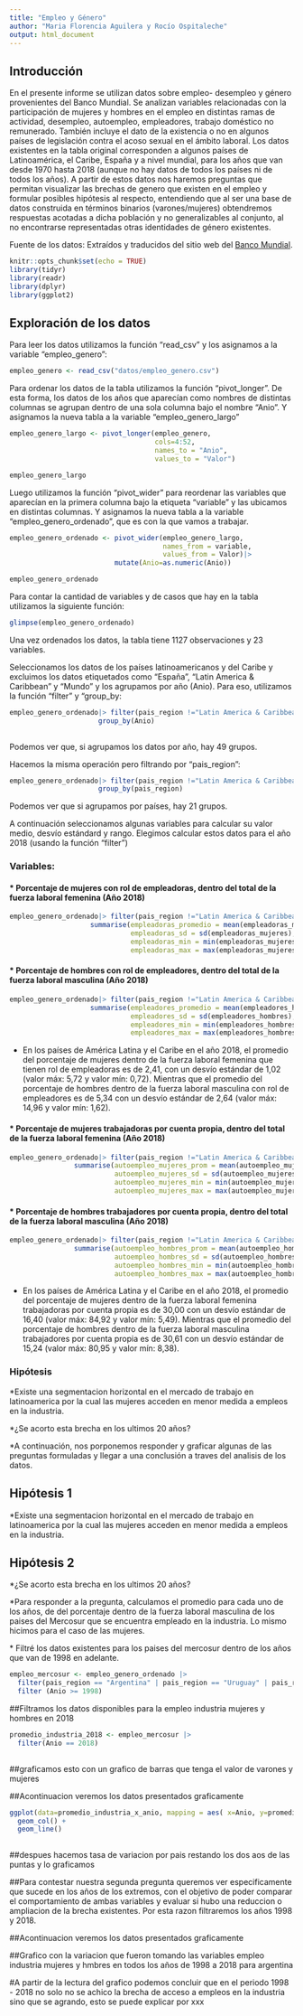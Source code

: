 ```yaml
---
title: "Empleo y Género"
author: "Maria Florencia Aguilera y Rocío Ospitaleche"
output: html_document
---
```


## Introducción

En el presente informe se utilizan datos sobre empleo- desempleo y género provenientes del Banco Mundial. Se analizan variables relacionadas con la participación de mujeres y hombres en el empleo en distintas ramas de actividad, desempleo, autoempleo, empleadores, trabajo doméstico no remunerado. También incluye el dato de la existencia o no en algunos países de legislación contra el acoso sexual en el ámbito laboral. Los datos existentes en la tabla original corresponden a algunos países de Latinoamérica, el Caribe, España y a nivel mundial, para los años que van desde 1970 hasta 2018 (aunque no hay datos de todos los países ni de todos los años). A partir de estos datos nos haremos preguntas que permitan visualizar las brechas de genero que existen en el empleo y formular posibles hipótesis al respecto, entendiendo que al ser una base de datos construida en términos binarios (varones/mujeres) obtendremos respuestas acotadas a dicha población y no generalizables al conjunto, al no encontrarse representadas otras identidades de género existentes.

Fuente de los datos: Extraídos y traducidos del sitio web del [Banco Mundial](https://databank.worldbank.org/source/gender-statistics).

```r
knitr::opts_chunk$set(echo = TRUE)
library(tidyr)
library(readr)
library(dplyr)
library(ggplot2)
```

## Exploración de los datos

Para leer los datos utilizamos la función "read_csv" y los asignamos a la variable "empleo_genero":

```r
empleo_genero <- read_csv("datos/empleo_genero.csv")
```

Para ordenar los datos de la tabla utilizamos la función "pivot_longer". De esta forma, los datos de los años que aparecían como nombres de distintas columnas se agrupan dentro de una sola columna bajo el nombre "Anio". Y asignamos la nueva tabla a la variable "empleo_genero_largo"

```r
empleo_genero_largo <- pivot_longer(empleo_genero, 
                                    cols=4:52, 
                                    names_to = "Anio", 
                                    values_to = "Valor")
```

```r
empleo_genero_largo
```

Luego utilizamos la función "pivot_wider" para reordenar las variables que aparecían en la primera columna bajo la etiqueta "variable" y las ubicamos en distintas columnas. Y asignamos la nueva tabla a la variable "empleo_genero_ordenado", que es con la que vamos a trabajar.

```r
empleo_genero_ordenado <- pivot_wider(empleo_genero_largo, 
                                      names_from = variable,
                                      values_from = Valor)|> 
                          mutate(Anio=as.numeric(Anio))
```

```r
empleo_genero_ordenado
```

Para contar la cantidad de variables y de casos que hay en la tabla utilizamos la siguiente función:

```r
glimpse(empleo_genero_ordenado)
```

Una vez ordenados los datos, la tabla tiene 1127 observaciones y 23 variables.

Seleccionamos los datos de los países latinoamericanos y del Caribe y excluimos los datos etiquetados como "España", "Latin America & Caribbean" y "Mundo" y los agrupamos por año (Anio). Para eso, utilizamos la función "filter" y "group_by:

```r
empleo_genero_ordenado|> filter(pais_region !="Latin America & Caribbean" & pais_region != "Mundo" & pais_region != "EspaÃ±a")|> 
                      group_by(Anio)
                        
```

Podemos ver que, si agrupamos los datos por año, hay 49 grupos.

Hacemos la misma operación pero filtrando por "pais_region":

```r
empleo_genero_ordenado|> filter(pais_region !="Latin America & Caribbean" & pais_region != "Mundo" & pais_region != "EspaÃ±a")|> 
                      group_by(pais_region)
```

Podemos ver que si agrupamos por países, hay 21 grupos.

A continuación seleccionamos algunas variables para calcular su valor medio, desvío estándard y rango. Elegimos calcular estos datos para el año 2018 (usando la función "filter")

### Variables:

#### \* Porcentaje de mujeres con rol de empleadoras, dentro del total de la fuerza laboral femenina (Año 2018)

```r
empleo_genero_ordenado|> filter(pais_region !="Latin America & Caribbean" & pais_region != "Mundo" & pais_region != "EspaÃ±a" & Anio == 2018)|> 
                    summarise(empleadoras_promedio = mean(empleadoras_mujeres),
                              empleadoras_sd = sd(empleadoras_mujeres),
                              empleadoras_min = min(empleadoras_mujeres),
                              empleadoras_max = max(empleadoras_mujeres))
```

#### \* Porcentaje de hombres con rol de empleadores, dentro del total de la fuerza laboral masculina (Año 2018)

```r
empleo_genero_ordenado|> filter(pais_region !="Latin America & Caribbean" & pais_region != "Mundo" & pais_region != "EspaÃ±a" & Anio == 2018)|> 
                    summarise(empleadores_promedio = mean(empleadores_hombres),
                              empleadores_sd = sd(empleadores_hombres),
                              empleadores_min = min(empleadores_hombres),
                              empleadores_max = max(empleadores_hombres))
```

-   En los países de América Latina y el Caribe en el año 2018, el promedio del porcentaje de mujeres dentro de la fuerza laboral femenina que tienen rol de empleadoras es de 2,41, con un desvío estándar de 1,02 (valor máx: 5,72 y valor mín: 0,72). Mientras que el promedio del porcentaje de hombres dentro de la fuerza laboral masculina con rol de empleadores es de 5,34 con un desvío estándar de 2,64 (valor máx: 14,96 y valor mín: 1,62).


#### \* Porcentaje de mujeres trabajadoras por cuenta propia, dentro del total de la fuerza laboral femenina (Año 2018)

```r
empleo_genero_ordenado|> filter(pais_region !="Latin America & Caribbean" & pais_region != "Mundo" & pais_region != "España" & Anio == 2018)|> 
                summarise(autoempleo_mujeres_prom = mean(autoempleo_mujeres),
                          autoempleo_mujeres_sd = sd(autoempleo_mujeres),
                          autoempleo_mujeres_min = min(autoempleo_mujeres),
                          autoempleo_mujeres_max = max(autoempleo_mujeres))
```

#### \* Porcentaje de hombres trabajadores por cuenta propia, dentro del total de la fuerza laboral masculina (Año 2018)

```r
empleo_genero_ordenado|> filter(pais_region !="Latin America & Caribbean" & pais_region != "Mundo" & pais_region != "EspaÃ±a" & Anio == 2018)|> 
                summarise(autoempleo_hombres_prom = mean(autoempleo_hombres),
                          autoempleo_hombres_sd = sd(autoempleo_hombres),
                          autoempleo_hombres_min = min(autoempleo_hombres),
                          autoempleo_hombres_max = max(autoempleo_hombres))
```

-   En los países de América Latina y el Caribe en el año 2018, el promedio del porcentaje de mujeres dentro de la fuerza laboral femenina trabajadoras por cuenta propia es de 30,00 con un desvío estándar de 16,40 (valor máx: 84,92 y valor mín: 5,49). Mientras que el promedio del porcentaje de hombres dentro de la fuerza laboral masculina trabajadores por cuenta propia es de 30,61 con un desvío estándar de 15,24 (valor máx: 80,95 y valor mín: 8,38).

### Hipótesis

\*Existe una segmentacion horizontal en el mercado de trabajo en latinoamerica por la cual las mujeres acceden en menor medida a empleos en la industria.

\*¿Se acorto esta brecha en los ultimos 20 años?

\*A continuación, nos porponemos responder y graficar algunas de las preguntas formuladas y llegar a una conclusión a traves del analisis de los datos.

## Hipótesis 1
\*Existe una segmentacion horizontal en el mercado de trabajo en latinoamerica por la cual las mujeres acceden en menor medida a empleos en la industria.

## Hipótesis 2
\*¿Se acorto esta brecha en los ultimos 20 años?

\*Para responder a la pregunta, calculamos el promedio para cada uno de los años, de del porcentaje dentro de la fuerza laboral masculina de los paises del Mercosur que se encuentra empleado en la industria. Lo mismo hicimos para el caso de las mujeres.

\* Filtré los datos existentes para los paises del mercosur dentro de los años que van de 1998 en adelante.

```r
empleo_mercosur <- empleo_genero_ordenado |> 
  filter(pais_region == "Argentina" | pais_region == "Uruguay" | pais_region == "Paraguay" | pais_region == "Brasil" | pais_region == "Venezuela") |> 
  filter (Anio >= 1998)
```


##Filtramos los datos disponibles para la empleo industria mujeres y hombres en 2018

```r
promedio_industria_2018 <- empleo_mercosur |>
  filter(Anio == 2018) 
 
```
##graficamos esto con un grafico de barras que tenga el valor de varones y mujeres

##Acontinuacion veremos los datos presentados graficamente 

```r
ggplot(data=promedio_industria_x_anio, mapping = aes( x=Anio, y=promedio_industria_hombres)) + 
  geom_col() +
  geom_line()
  
```


##despues hacemos tasa de variacion por pais restando los dos aos de las puntas y lo graficamos

##Para contestar nuestra segunda pregunta queremos ver especificamente que sucede en los años de los extremos, con el objetivo de poder comparar el comportamiento de ambas variables y evaluar si hubo una reduccion o ampliacion de la brecha existentes. Por esta razon filtraremos los años 1998 y 2018.


##Acontinuacion veremos los datos presentados graficamente 


##Grafico con la variacion que fueron tomando las variables empleo industria mujeres y hmbres en todos los años de 1998 a 2018 para argentina






#A partir de la lectura del grafico podemos concluir que en el periodo 1998 - 2018 no solo no se achico la brecha de acceso a empleos en la industria sino que se agrando, esto se puede explicar por xxx






